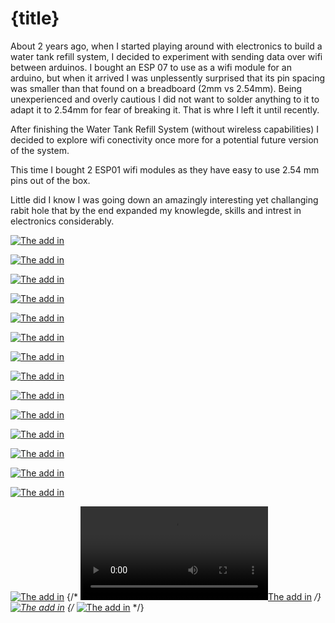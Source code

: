 

# {title}

About 2 years ago, when I started playing around with electronics to build a water tank refill system, I decided to experiment with sending data over wifi between arduinos.
I bought an ESP 07 to use as a wifi module for an arduino,
but when it arrived I was unplessently surprised that its pin spacing was smaller than that found on a breadboard (2mm vs 2.54mm).
Being unexperienced and overly cautious I did not want to solder anything to it to adapt it to 2.54mm for fear of breaking it. That is whre I left it until recently.

After finishing the Water Tank Refill System (without wireless capabilities) I decided to explore wifi conectivity once more for a potential future version of the system.

This time I bought 2 ESP01 wifi modules as they have easy to use 2.54 mm pins out of the box.

Little did I know I was going down an amazingly interesting yet challanging rabit hole that by the end expanded my knowlegde, skills and intrest in electronics considerably.



[![The add in](https://remblog.s3.af-south-1.amazonaws.com/5_esp_01_sensor/esp_01.jpg)](https://remblog.s3.af-south-1.amazonaws.com/5_esp_01_sensor/esp_01.jpg)

[![The add in](https://remblog.s3.af-south-1.amazonaws.com/5_esp_01_sensor/primative_programming.jpg)](https://remblog.s3.af-south-1.amazonaws.com/5_esp_01_sensor/primative_programming.jpg)

[![The add in](https://remblog.s3.af-south-1.amazonaws.com/5_esp_01_sensor/breakout_top.jpg)](https://remblog.s3.af-south-1.amazonaws.com/5_esp_01_sensor/breakout_top.jpg)

[![The add in](https://remblog.s3.af-south-1.amazonaws.com/5_esp_01_sensor/breakout_bottom.jpg)](https://remblog.s3.af-south-1.amazonaws.com/5_esp_01_sensor/breakout_bottom.jpg)

[![The add in](https://remblog.s3.af-south-1.amazonaws.com/5_esp_01_sensor/breakout_usage.jpg)](https://remblog.s3.af-south-1.amazonaws.com/5_esp_01_sensor/breakout_usage.jpg)

[![The add in](https://remblog.s3.af-south-1.amazonaws.com/5_esp_01_sensor/lcd_testing.jpg)](https://remblog.s3.af-south-1.amazonaws.com/5_esp_01_sensor/lcd_testing.jpg)

[![The add in](https://remblog.s3.af-south-1.amazonaws.com/5_esp_01_sensor/oled_with_time.jpg)](https://remblog.s3.af-south-1.amazonaws.com/5_esp_01_sensor/oled_with_time.jpg)

[![The add in](https://remblog.s3.af-south-1.amazonaws.com/5_esp_01_sensor/big_oled_with_time.jpg)](https://remblog.s3.af-south-1.amazonaws.com/5_esp_01_sensor/big_oled_with_time.jpg)

[![The add in](https://remblog.s3.af-south-1.amazonaws.com/5_esp_01_sensor/pcb_top.jpg)](https://remblog.s3.af-south-1.amazonaws.com/5_esp_01_sensor/pcb_top.jpg)

[![The add in](https://remblog.s3.af-south-1.amazonaws.com/5_esp_01_sensor/pcb_bottom.jpg)](https://remblog.s3.af-south-1.amazonaws.com/5_esp_01_sensor/pcb_bottom.jpg)

[![The add in](https://remblog.s3.af-south-1.amazonaws.com/5_esp_01_sensor/blender_internal.jpg)](https://remblog.s3.af-south-1.amazonaws.com/5_esp_01_sensor/blender_internal.jpg)

[![The add in](https://remblog.s3.af-south-1.amazonaws.com/5_esp_01_sensor/blender_external.jpg)](https://remblog.s3.af-south-1.amazonaws.com/5_esp_01_sensor/blender_external.jpg)

[![The add in](https://remblog.s3.af-south-1.amazonaws.com/5_esp_01_sensor/pcb_inserted.jpg)](https://remblog.s3.af-south-1.amazonaws.com/5_esp_01_sensor/pcb_inserted.jpg)


[![The add in](https://remblog.s3.af-south-1.amazonaws.com/5_esp_01_sensor/test_fitting_components.jpg)](https://remblog.s3.af-south-1.amazonaws.com/5_esp_01_sensor/test_fitting_components.jpg)


[![The add in](https://remblog.s3.af-south-1.amazonaws.com/5_esp_01_sensor/case_with_sensor.jpg)](https://remblog.s3.af-south-1.amazonaws.com/5_esp_01_sensor/case_with_sensor.jpg)
{/* [![The add in](https://remblog.s3.af-south-1.amazonaws.com/5_esp_01_sensor/demo_vid.mp4)](https://remblog.s3.af-south-1.amazonaws.com/5_esp_01_sensor/demo_vid.mp4) */}
[![The add in](https://remblog.s3.af-south-1.amazonaws.com/5_esp_01_sensor/finished_building.jpg)](https://remblog.s3.af-south-1.amazonaws.com/5_esp_01_sensor/finished_building.jpg)
{/* [![The add in](https://remblog.s3.af-south-1.amazonaws.com/5_esp_01_sensor/sesnor_soldered.jpg)](https://remblog.s3.af-south-1.amazonaws.com/5_esp_01_sensor/sesnor_soldered.jpg) */}


